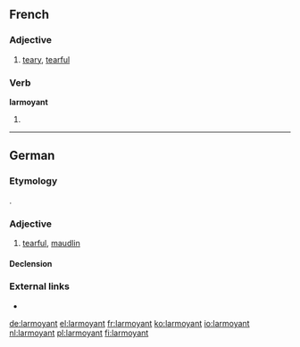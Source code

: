 ==French==

===Adjective===
{{fr-adj}}

# [[teary]], [[tearful]]

===Verb===
'''larmoyant'''

# {{present participle of|larmoyer|lang=fr}}
----
==German==

===Etymology===
{{etyl|fr|de}}.

===Adjective===
{{de-adj|larmoyanter|larmoyantesten}}

# [[tearful]], [[maudlin]]

====Declension====
{{de-decl-adj|larmoyant|larmoyanter|larmoyantest}}
===External links===
* {{R:Duden}}

[[de:larmoyant]]
[[el:larmoyant]]
[[fr:larmoyant]]
[[ko:larmoyant]]
[[io:larmoyant]]
[[nl:larmoyant]]
[[pl:larmoyant]]
[[fi:larmoyant]]